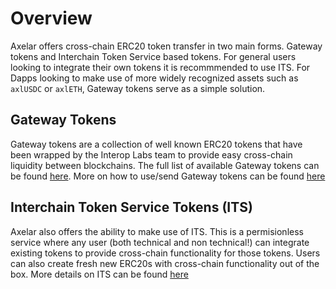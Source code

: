 # Overview
Axelar offers cross-chain ERC20 token transfer in two main forms. Gateway tokens and Interchain Token Service based tokens. For general users looking to integrate their own tokens it is recommmended to use ITS. For Dapps looking to make use of more widely recognized assets such as `axlUSDC` or `axlETH`, Gateway tokens serve as a simple solution.

## Gateway Tokens
Gateway tokens are a collection of well known ERC20 tokens that have been wrapped by the Interop Labs team to provide easy cross-chain liquidity between blockchains. The full list of available Gateway tokens can be found [here](/resources/contract-addresses/mainnet/#assets).
More on how to use/send Gateway tokens can be found [here](/dev/general-message-passing/gmp-tokens-with-messages/)

## Interchain Token Service Tokens (ITS)
Axelar also offers the ability to make use of ITS. This is a permisionless service where any user (both technical and non technical!) can integrate existing tokens to provide cross-chain functionality for those tokens. Users can also create fresh new ERC20s with cross-chain functionality out of the box.
More details on ITS can be found [here](/dev/send-tokens/interchain-tokens/intro/)
